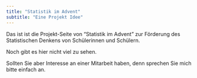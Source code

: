 ```yaml
---
title: "Statistik im Advent"
subtitle: "Eine Projekt Idee"
---
```


Das ist ist die Projekt-Seite von "Statistik im Advent" zur Förderung des Statistischen Denkens von Schülerinnen und Schülern.

Noch gibt es hier nicht viel zu sehen. 

Sollten Sie aber Interesse an einer Mitarbeit haben, denn sprechen Sie mich bitte einfach an.


